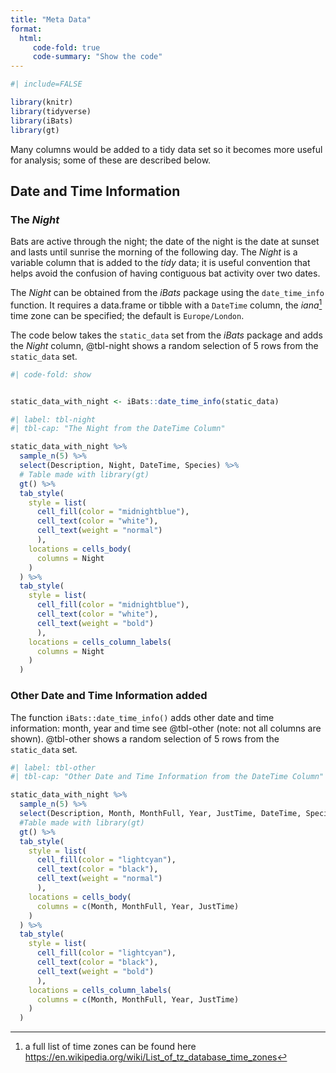 ```yaml
---
title: "Meta Data"
format: 
  html:
     code-fold: true
     code-summary: "Show the code"
---
```


```r
#| include=FALSE

library(knitr)
library(tidyverse)
library(iBats)
library(gt)


```

Many columns would be added to a tidy data set so it becomes more useful for analysis; some of these are described below.

## Date and Time Information

### The *Night*

Bats are active through the night; the date of the night is the date at sunset and lasts until sunrise the morning of the following day. The *Night* is a variable column that is added to the *tidy* data; it is useful convention that helps avoid the confusion of having contiguous bat activity over two dates.

The *Night* can be obtained from the *iBats* package using the `date_time_info` function. It requires a data.frame or tibble with a `DateTime` column, the *iana*[^1] time zone can be specified; the default is `Europe/London`.

[^1]: a full list of time zones can be found here <https://en.wikipedia.org/wiki/List_of_tz_database_time_zones>

The code below takes the `static_data` set from the *iBats* package and adds the *Night* column, @tbl-night shows a random selection of 5 rows from the `static_data` set.

```r
#| code-fold: show


static_data_with_night <- iBats::date_time_info(static_data)

```

```r
#| label: tbl-night
#| tbl-cap: "The Night from the DateTime Column"

static_data_with_night %>% 
  sample_n(5) %>% 
  select(Description, Night, DateTime, Species) %>% 
  # Table made with library(gt)
  gt() %>% 
  tab_style(
    style = list(
      cell_fill(color = "midnightblue"),
      cell_text(color = "white"),
      cell_text(weight = "normal")
      ),
    locations = cells_body(
      columns = Night
    )
  ) %>% 
  tab_style(
    style = list(
      cell_fill(color = "midnightblue"),
      cell_text(color = "white"),
      cell_text(weight = "bold")
      ),
    locations = cells_column_labels(
      columns = Night
    )
  )
```

### Other Date and Time Information added

The function `iBats::date_time_info()` adds other date and time information: month, year and time see @tbl-other (note: not all columns are shown). @tbl-other shows a random selection of 5 rows from the `static_data` set.

```r
#| label: tbl-other
#| tbl-cap: "Other Date and Time Information from the DateTime Column"

static_data_with_night %>% 
  sample_n(5) %>% 
  select(Description, Month, MonthFull, Year, JustTime, DateTime, Species) %>% 
  #Table made with library(gt)
  gt() %>% 
  tab_style(
    style = list(
      cell_fill(color = "lightcyan"),
      cell_text(color = "black"),
      cell_text(weight = "normal")
      ),
    locations = cells_body(
      columns = c(Month, MonthFull, Year, JustTime)
    )
  ) %>% 
  tab_style(
    style = list(
      cell_fill(color = "lightcyan"),
      cell_text(color = "black"),
      cell_text(weight = "bold")
      ),
    locations = cells_column_labels(
      columns = c(Month, MonthFull, Year, JustTime)
    )
  )
```
